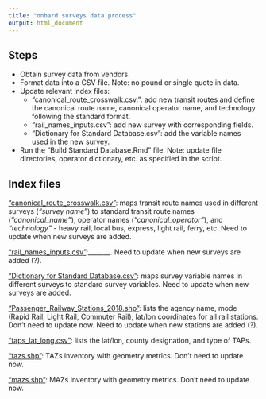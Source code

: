 ```yaml
---
title: "onbard surveys data process"
output: html_document
---
```


## Steps

* Obtain survey data from vendors.
* Format data into a CSV file. Note: no pound or single quote in data.
* Update relevant index files:
  + "canonical_route_crosswalk.csv.": add new transit routes and define the canonical route name, canonical operator name, and technology following the standard format.
  + "rail_names_inputs.csv": add new survey with corresponding fields.
  + "Dictionary for Standard Database.csv": add the variable names used in the new survey.
* Run the "Build Standard Database.Rmd" file. Note: update file directories, operator dictionary, etc. as specified in the script.


## Index files
["canonical_route_crosswalk.csv"](https://github.com/BayAreaMetro/onboard-surveys/blob/master/make-uniform/production/canonical_route_crosswalk.csv): maps transit route names used in different 
surveys (*"survey name"*) to standard transit route names (*"canonical_name"*), operator names (*"canonical_operator"*), and *"technology"* - heavy rail, local bus, express, light rail, ferry, etc.
Need to update when new surveys are added.

["rail_names_inputs.csv"](https://github.com/BayAreaMetro/onboard-surveys/blob/master/make-uniform/production/rail_names_inputs.csv):_______.
Need to update when new surveys are added (?). 

["Dictionary for Standard Database.csv"](https://github.com/BayAreaMetro/onboard-surveys/blob/master/make-uniform/production/Dictionary%20for%20Standard%20Database.csv): maps survey variable names in different surveys to standard survey variables. 
Need to update when new surveys are added.

["Passenger_Railway_Stations_2018.shp"](https://mtcdrive.app.box.com/file/336758231534): lists the agency name, mode (Rapid Rail, Light Rail, Commuter Rail), lat/lon coordinates for all rail stations.
Don't need to update now. Need to update when new stations are added (?).

["taps_lat_long.csv"](https://mtcdrive.app.box.com/file/325990811451): lists the lat/lon, county designation, and type of TAPs.

["tazs.shp"](https://mtcdrive.app.box.com/file/325991964206): TAZs inventory with geometry metrics.
Don't need to update now.

["mazs.shp"](https://mtcdrive.app.box.com/file/325995833087): MAZs inventory with geometry metrics.
Don't need to update now.

